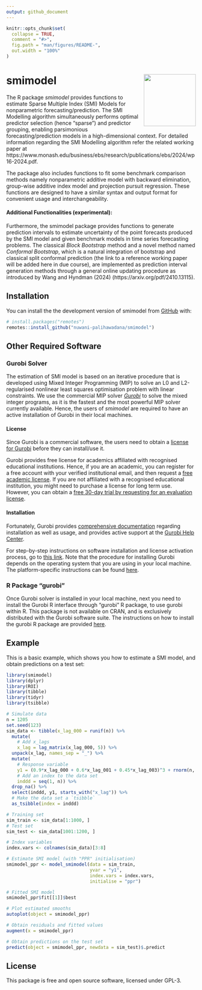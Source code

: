 ```yaml
---
output: github_document
---
```


<!-- README.md is generated from README.Rmd. Please edit that file -->

```r
knitr::opts_chunk$set(
  collapse = TRUE,
  comment = "#>",
  fig.path = "man/figures/README-",
  out.width = "100%"
)
```

# smimodel <img src="man/figures/logo.png" align="right" height="138" alt="" />

<!-- badges: start -->
<!-- badges: end -->

The R package *smimodel* provides functions to estimate Sparse Multiple Index (SMI) Models for nonparametric forecasting/prediction. The SMI Modelling algorithm simultaneously performs optimal predictor selection (hence "sparse") and predictor grouping, enabling parsimonious forecasting/prediction models in a high-dimensional context. For detailed information regarding the SMI Modelling algorithm refer the related working paper at https://www.monash.edu/business/ebs/research/publications/ebs/2024/wp16-2024.pdf.

The package also includes functions to fit some benchmark comparison methods namely nonparametric additive model with backward elimination, group-wise additive index model and projection pursuit regression. These functions are designed to have a similar syntax and output format for convenient usage and interchangeability. 

#### Additional Functionalities (experimental): 

Furthermore, the smimodel package provides functions to generate prediction intervals to estimate uncertainty of the point forecasts produced by the SMI model and given benchmark models in time series forecasting problems. The classical *Block Bootstrap* method and a novel method named *Conformal Bootstrap*, which is a natural integration of bootstrap and classical split conformal prediction (the link to a reference working paper will be added here in due course), are implemented as prediction interval generation methods through a general online updating procedure as introduced by Wang and Hyndman (2024) (https://arxiv.org/pdf/2410.13115).


## Installation

You can install the the development version of smimodel from [GitHub](https://github.com/) with:

``` r
# install.packages("remotes")
remotes::install_github("nuwani-palihawadana/smimodel")
```

## Other Required Software

### Gurobi Solver

The estimation of SMI model is based on an iterative procedure that is developed using Mixed Integer Programming (MIP) to solve an L0 and L2-regularised nonlinear least squares optimisation problem with linear constraints. We use the commercial MIP solver [*Gurobi* ](https://www.gurobi.com/) to solve the mixed integer programs, as it is the fastest and the most powerful MIP solver currently available. Hence, the users of *smimodel* are required to have an active installation of Gurobi in their local machines. 

#### License

Since Gurobi is a commercial software, the users need to obtain a [license for Gurobi](https://support.gurobi.com/hc/en-us/articles/12684663118993-How-do-I-obtain-a-Gurobi-license) before they can install/use it. 

Gurobi provides free license for academics affiliated with recognised educational institutions. Hence, if you are an academic, you can register for a free account with your verified institutional email, and then request a [free academic license](https://www.gurobi.com/academia/academic-program-and-licenses/). If you are not affiliated with a recognised educational institution, you might need to purchase a license for long term use. However, you can obtain a [free 30-day trial by requesting for an evaluation license](https://www.gurobi.com/downloads/request-an-evaluation-license/).

#### Installation

Fortunately, Gurobi provides [comprehensive documentation](https://docs.gurobi.com/current/) regarding installation as well as usage, and provides active support at the [Gurobi Help Center](https://support.gurobi.com/hc/en-us).

For step-by-step instructions on software installation and license activation process, go to [this link](https://support.gurobi.com/hc/en-us/articles/14799677517585-Getting-Started-with-Gurobi-Optimizer). Note that the procedure for installing Gurobi depends on the operating system that you are using in your local machine. The platform-specific instructions can be found [here](https://support.gurobi.com/hc/en-us/articles/4534161999889-How-do-I-install-Gurobi-Optimizer).

### R Package "gurobi"

Once Gurobi solver is installed in your local machine, next you need to install the Gurobi R interface through "gurobi" R package, to use gurobi within R. This package is not available on CRAN, and is exclusively distributed with the Gurobi software suite. The instructions on how to install the gurobi R package are provided [here](https://support.gurobi.com/hc/en-us/articles/14462206790033-How-do-I-install-Gurobi-for-R).


## Example

This is a basic example, which shows you how to estimate a SMI model, and obtain predictions on a test set:

```r
library(smimodel)
library(dplyr)
library(ROI)
library(tibble)
library(tidyr)
library(tsibble)

# Simulate data
n = 1205
set.seed(123)
sim_data <- tibble(x_lag_000 = runif(n)) %>%
  mutate(
    # Add x_lags
    x_lag = lag_matrix(x_lag_000, 5)) %>%
  unpack(x_lag, names_sep = "_") %>%
  mutate(
    # Response variable
    y1 = (0.9*x_lag_000 + 0.6*x_lag_001 + 0.45*x_lag_003)^3 + rnorm(n, sd = 0.1),
    # Add an index to the data set
    inddd = seq(1, n)) %>%
  drop_na() %>%
  select(inddd, y1, starts_with("x_lag")) %>%
  # Make the data set a `tsibble`
  as_tsibble(index = inddd)

# Training set
sim_train <- sim_data[1:1000, ]
# Test set
sim_test <- sim_data[1001:1200, ]

# Index variables
index.vars <- colnames(sim_data)[3:8]
```

```r
# Estimate SMI model (with "PPR" initialisation)
smimodel_ppr <- model_smimodel(data = sim_train,
                               yvar = "y1",
                               index.vars = index.vars,
                               initialise = "ppr")

# Fitted SMI model
smimodel_ppr$fit[[1]]$best
```

```r
# Plot estimated smooths
autoplot(object = smimodel_ppr)

# Obtain residuals and fitted values
augment(x = smimodel_ppr)
```

```r
# Obtain predictions on the test set
predict(object = smimodel_ppr, newdata = sim_test)$.predict
```

## License
This package is free and open source software, licensed under GPL-3.